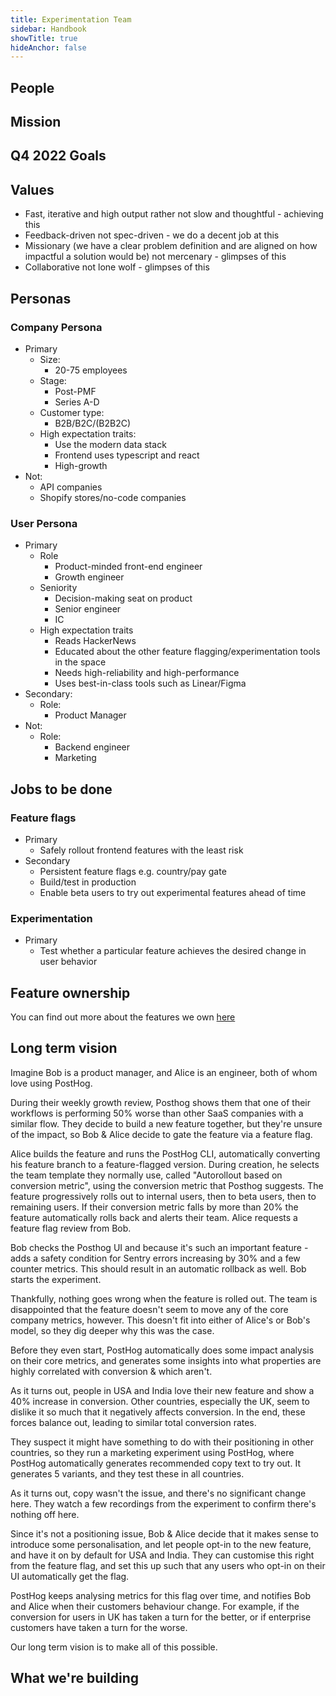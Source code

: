 ```yaml
---
title: Experimentation Team
sidebar: Handbook
showTitle: true
hideAnchor: false
---
```


## People

<TeamMembers />

## Mission

<Mission />

## Q4 2022 Goals

<Objectives />

## Values
- Fast, iterative and high output rather not slow and thoughtful - achieving this
- Feedback-driven not spec-driven - we do a decent job at this
- Missionary (we have a clear problem definition and are aligned on how impactful a solution would be) not mercenary - glimpses of this
- Collaborative not lone wolf - glimpses of this

## Personas

### Company Persona
- Primary
    - Size:
        - 20-75 employees
    - Stage:
        - Post-PMF
        - Series A-D
    - Customer type:
        - B2B/B2C/(B2B2C)
    - High expectation traits:
        - Use the modern data stack
        - Frontend uses typescript and react
        - High-growth
- Not:
    - API companies
    - Shopify stores/no-code companies

### User Persona
- Primary
    - Role
        - Product-minded front-end engineer
        - Growth engineer
    - Seniority
        - Decision-making seat on product
        - Senior engineer
        - IC
    - High expectation traits
        - Reads HackerNews
        - Educated about the other feature flagging/experimentation tools in the space
        - Needs high-reliability and high-performance
        - Uses best-in-class tools such as Linear/Figma
- Secondary:
    - Role:
        - Product Manager
- Not:
    - Role:
        - Backend engineer
        - Marketing

## Jobs to be done

### Feature flags
- Primary
    - Safely rollout frontend features with the least risk
- Secondary
    - Persistent feature flags e.g. country/pay gate
    - Build/test in production
    - Enable beta users to try out experimental features ahead of time

### Experimentation
- Primary
    - Test whether a particular feature achieves the desired change in user behavior

## Feature ownership
You can find out more about the features we own [here](/handbook/engineering/feature-ownership)

## Long term vision

Imagine Bob is a product manager, and Alice is an engineer, both of whom love using PostHog. 

During their weekly growth review, Posthog shows them that one of their workflows is performing 50% worse than other SaaS companies with a similar flow. They decide to build a new feature together, but they're unsure of the impact, so Bob & Alice decide to gate the feature via a feature flag.

Alice builds the feature and runs the PostHog CLI, automatically converting his feature branch to a feature-flagged version. During creation, he selects the team template they normally use, called "Autorollout based on conversion metric", using the conversion metric that Posthog suggests. The feature progressively rolls out to internal users, then to beta users, then to remaining users. If their conversion metric falls by more than 20% the feature automatically rolls back and alerts their team. Alice requests a feature flag review from Bob.

Bob checks the Posthog UI and because it's such an important feature - adds a safety condition for Sentry errors increasing by 30% and a few counter metrics. This should result in an automatic rollback as well. Bob starts the experiment.

Thankfully, nothing goes wrong when the feature is rolled out. The team is disappointed that the feature doesn't seem to move any of the core company metrics, however. This doesn't fit into either of Alice's or Bob's model, so they dig deeper why this was the case.

Before they even start, PostHog automatically does some impact analysis on their core metrics, and generates some insights into what properties are highly correlated with conversion & which aren't.

As it turns out, people in USA and India love their new feature and show a 40% increase in conversion. Other countries, especially the UK, seem to dislike it so much that it negatively affects conversion. In the end, these forces balance out, leading to similar total conversion rates.

They suspect it might have something to do with their positioning in other countries, so they run a marketing experiment using PostHog, where PostHog automatically generates recommended copy text to try out. It generates 5 variants, and they test these in all countries.

As it turns out, copy wasn't the issue, and there's no significant change here. They watch a few recordings from the experiment to confirm there's nothing off here.

Since it's not a positioning issue, Bob & Alice decide that it makes sense to introduce some personalisation, and let people opt-in to the new feature, and have it on by default for USA and India. They can customise this right from the feature flag, and set this up such that any users who opt-in on their UI automatically get the flag.

PostHog keeps analysing metrics for this flag over time, and notifies Bob and Alice when their customers behaviour change. For example, if the conversion for users in UK has taken a turn for the better, or if enterprise customers have taken a turn for the worse.

Our long term vision is to make all of this possible.

## What we're building

<TeamRoadmap />